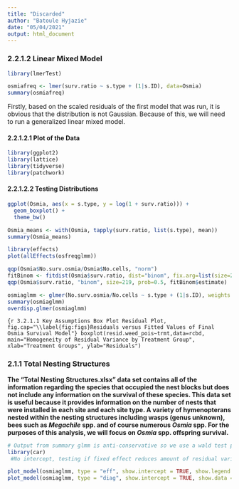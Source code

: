 ```yaml
---
title: "Discarded"
author: "Batoule Hyjazie"
date: "05/04/2021"
output: html_document
---
```


### 2.2.1.2 Linear Mixed Model

```r

library(lmerTest)

osmiafreq <- lmer(surv.ratio ~ s.type + (1|s.ID), data=Osmia)
summary(osmiafreq)
```

Firstly, based on the scaled residuals of the first model that was run, it is obvious that the distribution is not Gaussian. Because of this, we will need to run a generalized linear mixed model.

#### 2.2.1.2.1 Plot of the Data

```r

library(ggplot2)
library(lattice)
library(tidyverse)
library(patchwork)
```

#### 2.2.1.2.2 Testing Distributions

```r

ggplot(Osmia, aes(x = s.type, y = log(1 + surv.ratio))) +
  geom_boxplot() +
  theme_bw()

Osmia_means <- with(Osmia, tapply(surv.ratio, list(s.type), mean))
summary(Osmia_means)
```

```r
library(effects)
plot(allEffects(osfreqglmm))
```

```r
qqp(Osmia$No.surv.osmia/Osmia$No.cells, "norm")
fitBinom <- fitdist(Osmia$surv.ratio, dist="binom", fix.arg=list(size=219), start=list(prob=0.5))
qqp(Osmia$surv.ratio, "binom", size=219, prob=0.5, fitBinom$estimate)
```

```r
osmiaglmm <- glmer(No.surv.osmia/No.cells ~ s.type + (1|s.ID), weights = No.cells, family = binomial(link="logit"), data=Osmia)
summary(osmiaglmm)
overdisp.glmer(osmiaglmm)
```

```{r 3.2.1.1 Key Assumptions Box Plot Residual Plot, fig.cap="\\label{fig:figs}Residuals versus Fitted Values of Final Osmia Survival Model"}
boxplot(resid.weed_pois~trmt,data=rcbd, main="Homogeneity of Residual Variance by Treatment Group", xlab="Treatment Groups", ylab="Residuals")
```

### 2.1.1 Total Nesting Structures

**The "Total Nesting Structures.xlsx" data set contains all of the information regarding the species that occupied the nest blocks but does not include any information on the survival of these species. This data set is useful because it provides information on the number of nests that were installed in each site and each site type. A variety of hymenopterans nested within the nesting structures including wasps (genus unknown), bees such as *Megachile* spp. and of course numerous *Osmia* spp. For the purposes of this analysis, we will focus on *Osmia* spp. offspring survival.**

```r

# Output from summary glmm is anti-conservative so we use a wald test p-values which are not as strongly biased as the z-test from the summary
library(car)
 #No intercept, testing if fixed effect reduces amount of residual variation (fitting a model with no parameter and comparing with the parameter of interest) You compare the deviance between the two and get an estimate of the p-values. The intercept is an estimate it doesn't explain any variance (knowing if the intercept differs from 0 is not important info0, will tell you if the different levels within a factor different from one another)
```

```r

plot_model(osmiaglmm, type = "eff", show.intercept = TRUE, show.legend = TRUE, colors = "lightblue")
plot_model(osmiaglmm, type = "diag", show.intercept = TRUE, show.data = TRUE, show.legend = TRUE, colors = "Set2")
```